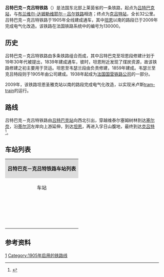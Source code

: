 {{Infobox rail system-route
|collapsed=no
|box_width=
|rail_name=吕特巴克－克吕特铁路<br>{{lang|fr|Ligne de Lutterbach à Kruth}}
|banner_color=
|sec_banner_color=
|logo_filename=
|image_width=
|logo_bgcolor=
|logo_note=
|image =Thann Cross.jpg
|imagesize=
|caption=吕特巴克－克吕特铁路的一处平交道口
|system_map=
|mapimage_width=
|map_bgcolor=
|locale={{FRA}}
|service_type=
|start=[[吕特巴克站|吕特巴克站]]、[[克吕特站|克吕特站]]
|begin_operation=1891年
|end_operation=
|operation_note=
|system_length=32km
|length_in_operation=32km
|total_length=
|status=使用中
|line_title=线路
|lines=[[单线铁路|单线铁路]]
|stations=
|route_title=线路
|main_route=
|secondary_route=
|branch_route=
|standard=
|main_stations=[[吕特巴克站|吕特巴克站]]、[[坦恩站|坦恩站]]、[[克吕特站|克吕特站]]
|ridership=
|fleet_size=
|max_speed= 
|track_gauge=
|distance_between_mainlines=
|min_radius=
|max_grade=
|block_signal=
|electrified=25 kV – 50 Hz<small>（吕特巴克-坦恩圣雅克段）</small>
|depot=
|operator={{法国交通数据|sncf}}
|franchise=
|hq=
|key_person=
|website=
|route_map=
}}

'''吕特巴克－克吕特铁路'''（{{lang-fr|Ligne de Lutterbach à Kruth}}）是法国东北部上莱茵省的一条铁路，起点为[[吕特巴克站|吕特巴克站]]，与[[布兰维尔-达姆勒维耶尔－吕尔铁路|布兰维尔-达姆勒维耶尔－吕尔铁路]]相连；终点为[[克吕特站|克吕特站]]，全长32公里。吕特巴克－克吕特铁路于1905年全线建成通车，其中[[坦恩|坦恩]]以南的路段已于2009年完成电气化改造。该铁路在法国铁路系统中的编号为130000。

==历史==

吕特巴克－克吕特铁路由多条铁路组合而成，其中吕特巴克至坦恩段修建计划于19年30年代被提出，1839年建成通车，彼时，坦恩附近发现了煤炭资源，故该铁路修建之初主要用于货运。坦恩至韦瑟兰段由{{link-fr|法国东部铁路公司|Compagnie des chemins de fer de l'Est}}负责修建，1859年建成。韦瑟兰至克吕特段则于1905年由{{link-fr|阿尔萨斯-洛林皇家铁路|Direction générale impériale des chemins de fer d'Alsace-Lorraine}}公司建成。1938年起成为[[法国国营铁路公司|法国国营铁路公司]]的一部分。

2009年，该铁路坦恩圣雅克站以南的路段完成电气化改造，以实现米卢斯[[轻轨-火车系统|tram-train]]的运行。

==路线==
吕特巴克－克吕特铁路由[[吕特巴克站|吕特巴克站]]向西北引出，穿越维泰尔塞姆树林到达[[塞尔奈|塞尔奈]]，沿[[蒂尔河|蒂尔河]]左岸向上游延伸，到达[[坦恩|坦恩]]，再进入孚日山腹地，最终到达[[克吕特|克吕特]]<ref name="geo">{{Cite web|url=https://www.geoportail.gouv.fr/carte|title=Carte|accessdate=2021-03-15|author=Géoportail|language=fr|publisher=Géoportail|archive-url=https://web.archive.org/web/20170129154129/https://www.geoportail.gouv.fr/carte/|archive-date=2017-01-29|dead-url=no}}</ref>。

==车站列表==
{| class="wikitable mw-collapsible " style="margin:1em auto 1em auto; font-size:smaller"
|colspan="5" align="center" style="background:#DCDCDC"|'''吕特巴克－克吕特铁路车站列表'''
|-
!align="center" |车站
!align="center" |公里数
!align="center" |交汇路线
!align="center" |本线停靠车种
!align="center" |可换乘交通
|-
|align="center"|{{Arret|Lutterbach|[[吕特巴克站|吕特巴克站]]}}
|0
|[[斯特拉斯堡－圣路易铁路|斯特拉斯堡－圣路易铁路]]<small>（[[米卢斯城站|米卢斯]]方向）</small>↑<br>[[斯特拉斯堡－圣路易铁路|斯特拉斯堡－圣路易铁路]]<small>（[[斯特拉斯堡城站|斯特拉斯堡]]方向）</small>↙
|align="center"|{{法国交通数据|ter|ges}}
|{{法国交通数据|car|68}}<br>{{法国交通数据/城市公共交通|米卢斯}}
|-
|align="center"|{{Arret|Graffenwald|[[格拉芬瓦尔德站|格拉芬瓦尔德站]]}}
|4.634
|
|align="center"|{{法国交通数据|ter|ges}}
|
|-
|align="center"|{{Arret|Cernay|[[塞尔奈站|塞尔奈站]]}}
|9.147
|
|align="center"|{{法国交通数据|ter|ges}}
|{{法国交通数据|car|68}}
|-
|align="center"|{{Arret|Vieux-Thann Z.I.|[[旧坦恩工业区站|旧坦恩工业区站]]}}
|12.000
|
|align="center"|{{法国交通数据|ter|ges}}
|
|-
|align="center"|{{Arret|Vieux-Thann|[[旧坦恩站|旧坦恩站]]}}
|13.270
|
|align="center"|{{法国交通数据|ter|ges}}
|{{法国交通数据|car|68}}
|-
|align="center"|{{Arret|Thann|[[坦恩站|坦恩站]]}}
|14.384
|
|align="center"|{{法国交通数据|ter|ges}}
|{{法国交通数据|car|68}}
|-
|align="center"|{{Arret|Thann-Centre|[[坦恩中央站|坦恩中央站]]}}
|14.950
|
|align="center"|{{法国交通数据|ter|ges}}
|{{法国交通数据|car|68}}
|-
|align="center"|{{Arret|Thann-Saint-Jacques|[[坦恩圣雅克站|坦恩圣雅克站]]}}
|15.497
|
|align="center"|{{法国交通数据|ter|ges}}
|{{法国交通数据|car|68}}
|-
|align="center"|{{Arret|Bitschwiller|[[比奇维莱尔站|比奇维莱尔站]]}}
|17.857
|
|align="center"|{{法国交通数据|ter|ges}}
|
|-
|align="center"|{{Arret|Willer-sur-Thur|[[蒂尔河畔维莱尔站|蒂尔河畔维莱尔站]]}}
|19.575
|
|align="center"|{{法国交通数据|ter|ges}}
|
|-
|align="center"|{{Arret|Moosch|[[莫什站|莫什站]]}}
|21.999
|
|align="center"|{{法国交通数据|ter|ges}}
|
|-
|align="center"|{{Arret|Saint-Amarin|[[圣阿马兰站|圣阿马兰站]]}}
|24.139
|
|align="center"|{{法国交通数据|ter|ges}}
|
|-
|align="center"|{{Arret|Ranspach|[[朗斯帕克站|朗斯帕克站]]}}
|26.011
|
|align="center"|{{法国交通数据|ter|ges}}
|
|-
|align="center"|{{Arret|Wesserling|[[韦瑟兰站|韦瑟兰站]]}}
|27.239
|
|align="center"|{{法国交通数据|ter|ges}}
|
|-
|align="center"|{{Arret|Fellering|[[费勒兰站|费勒兰站]]}}
|28.4311
|[[圣莫里斯－韦瑟兰铁路|圣莫里斯－韦瑟兰铁路]]<small>（圣莫里斯方向，未建成）</small>↘
|align="center"|{{法国交通数据|ter|ges}}
|
|-
|align="center"|{{Arret|Oderen|[[奥德伦站|奥德伦站]]}}
|30.680
|
|align="center"|{{法国交通数据|ter|ges}}
|
|-
|align="center"|{{Arret|Kruth|[[克吕特站|克吕特站]]}}
|32.035
|
|align="center"|{{法国交通数据|ter|ges}}
|{{法国交通数据|car|68}}
|}

==参考资料==
{{Reflist}}
[[Category:法國鐵路線|1]]
[[Category:1905年启用的铁路线|Category:1905年启用的铁路线]]